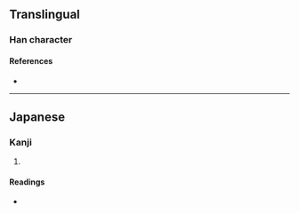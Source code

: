 {{character info/new}}
==Translingual==

===Han character===
{{Han char|rn=46|rad=山|as=05|sn=8|four=|canj=UIT|ids=⿰山弁}}

====References====
* {{Han ref|kx=0310.071|hdz=10769.081|uh=5CC5|ud=23749}}

----

==Japanese==

===Kanji===
{{ja-kanji|grade=|rs=山05}}

# {{defn|lang=ja|sort=山05}}

====Readings====
* {{ja-readings|on=|kun=[[くら]] (kura)}}